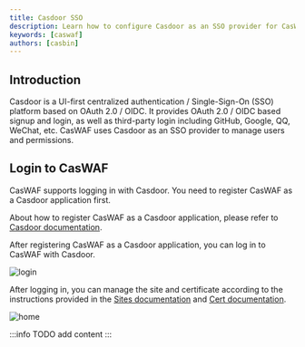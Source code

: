 ```yaml
---
title: Casdoor SSO
description: Learn how to configure Casdoor as an SSO provider for CasWAF.
keywords: [caswaf]
authors: [casbin]
---
```


## Introduction
Casdoor is a UI-first centralized authentication / Single-Sign-On (SSO) platform based on OAuth 2.0 / OIDC. It provides OAuth 2.0 / OIDC based signup and login, as well as third-party login including GitHub, Google, QQ, WeChat, etc.
CasWAF uses Casdoor as an SSO provider to manage users and permissions.

## Login to CasWAF
CasWAF supports logging in with Casdoor. You need to register CasWAF as a Casdoor application first.

About how to register CasWAF as a Casdoor application, please refer to [Casdoor documentation](https://casdoor.org/docs/application/config).

After registering CasWAF as a Casdoor application, you can log in to CasWAF with Casdoor.

![login](/img/casdoor-sso/login.png)

After logging in, you can manage the site and certificate according to the instructions provided in the [Sites documentation](/docs/site) and [Cert documentation](/docs/cert).

![home](/img/casdoor-sso/home.png)

:::info TODO
add content
:::
